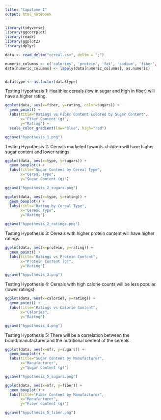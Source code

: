 ---
title: "Capstone I"
output: html_notebook
---

```{r}
library(tidyverse)
library(ggcorrplot)
library(readr)
library(ggplot2)
library(dplyr)
```

```{r}
data <- read_delim("cereal.csv", delim = ";")
```

```{r}
numeric_columns <- c('calories', 'protein', 'fat', 'sodium', 'fiber', 'carbo', 'sugars', 'potass', 'vitamins', 'weight', 'cups', 'rating')
data[numeric_columns] <- lapply(data[numeric_columns], as.numeric)


data$type <- as.factor(data$type)
```

Testing Hypothesis 1: Healthier cereals (low in sugar and high in fiber) will have a higher rating.

```{r}
ggplot(data, aes(x=fiber, y=rating, color=sugars)) +
  geom_point() +
  labs(title="Ratings vs Fiber Content Colored by Sugar Content",
       x="Fiber Content (g)",
       y="Rating") +
  scale_color_gradient(low="blue", high="red")

ggsave("hypothesis_1.png")
```

Testing Hypothesis 2: Cereals marketed towards children will have higher sugar content and lower ratings.

```{r}
ggplot(data, aes(x=type, y=sugars)) +
  geom_boxplot() +
  labs(title="Sugar Content by Cereal Type",
       x="Cereal Type",
       y="Sugar Content (g)")

ggsave("hypothesis_2_sugars.png")

ggplot(data, aes(x=type, y=rating)) +
  geom_boxplot() +
  labs(title="Rating by Cereal Type",
       x="Cereal Type",
       y="Rating")

ggsave("hypothesis_2_ratings.png")
```

Testing Hypothesis 3: Cereals with higher protein content will have higher ratings.

```{r}
ggplot(data, aes(x=protein, y=rating)) +
  geom_point() +
  labs(title="Ratings vs Protein Content",
       x="Protein Content (g)",
       y="Rating")

ggsave("hypothesis_3.png")
```

Testing Hypothesis 4: Cereals with high calorie counts will be less popular (lower ratings).

```{r}
ggplot(data, aes(x=calories, y=rating)) +
  geom_point() +
  labs(title="Ratings vs Calorie Content",
       x="Calories",
       y="Rating")

ggsave("hypothesis_4.png")
```

Testing Hypothesis 5: There will be a correlation between the brand/manufacturer and the nutritional content of the cereals.

```{r}
ggplot(data, aes(x=mfr, y=sugars)) +
  geom_boxplot() +
  labs(title="Sugar Content by Manufacturer",
       x="Manufacturer",
       y="Sugar Content (g)")

ggsave("hypothesis_5_sugars.png")

ggplot(data, aes(x=mfr, y=fiber)) +
  geom_boxplot() +
  labs(title="Fiber Content by Manufacturer",
       x="Manufacturer",
       y="Fiber Content (g)")

ggsave("hypothesis_5_fiber.png")
```
